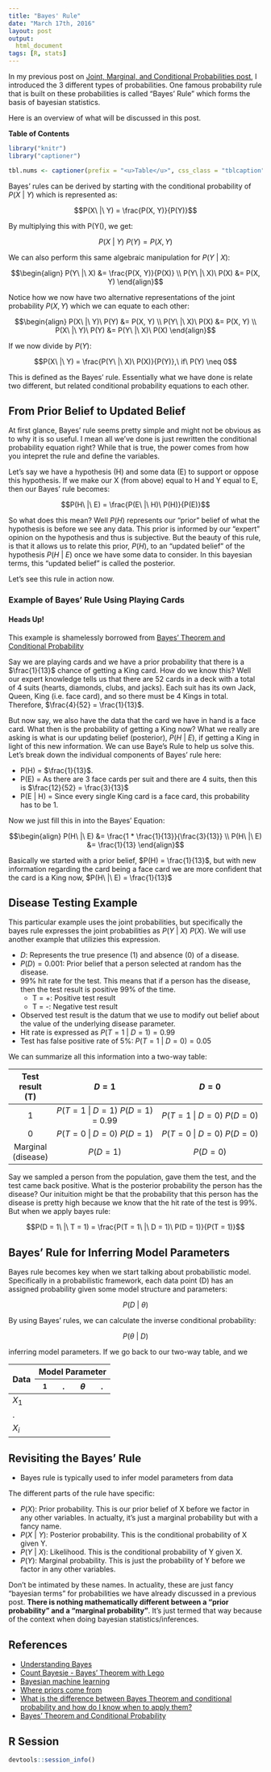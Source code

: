 ```yaml
---
title: "Bayes' Rule"
date: "March 17th, 2016"
layout: post
output:
  html_document
tags: [R, stats]
---
```


In my previous post on [Joint, Marginal, and Conditional Probabilities post]({% post_url 2016-03-20-basic-prob %}), I introduced the 3 different types of probabilities. One famous probability rule that is built on these probabilities is called "Bayes' Rule" which forms the basis of bayesian statistics. 

Here is an overview of what will be discussed in this post.

**Table of Contents**

<ul data-toc="body" data-toc-headings="h2,h3"></ul>

```r
library("knitr")
library("captioner")

tbl.nums <- captioner(prefix = "<u>Table</u>", css_class = "tblcaption")
```

Bayes' rules can be derived by starting with the conditional probability of <span class="inlinecode">$P(X\ |\ Y)$</span> which is represented as:

<div>
$$P(X\ |\ Y) = \frac{P(X, Y)}{P(Y)}$$
</div>

By multiplying this with P(Y(), we get:

<div>
$$P(X\ |\ Y)\ P(Y) = P(X, Y)$$
</div>

We can also perform this same algebraic manipulation for <span class="inlinecode">$P(Y\ |\ X)$</span>:

<div>
$$\begin{align}
P(Y\ |\ X) &= \frac{P(X, Y)}{P(X)} \\
P(Y\ |\ X)\ P(X) &= P(X, Y)
\end{align}$$
</div>

Notice how we now have two alternative representations of the joint probability <span class="inlinecode">$P(X, Y)$</span> which we can equate to each other:

<div>
$$\begin{align}
P(X\ |\ Y)\ P(Y) &= P(X, Y) \\
P(Y\ |\ X)\ P(X) &= P(X, Y) \\
P(X\ |\ Y)\ P(Y) &= P(Y\ |\ X)\ P(X) 
\end{align}$$
</div>

If we now divide by <span class="inlinecode">$P(Y)$</span>:

<div>
$$P(X\ |\ Y) = \frac{P(Y\ |\ X)\ P(X)}{P(Y)},\ if\ P(Y) \neq 0$$
</div>

This is defined as the Bayes' rule. Essentially what we have done is relate two different, but related conditional probability equations to each other. 

## From Prior Belief to Updated Belief

At first glance, Bayes' rule seems pretty simple and might not be obvious as to why it is so useful. I mean all we've done is just rewritten the conditional probability equation right? While that is true, the power comes from how you intepret the rule and define the variables. 

Let's say we have a hypothesis (H) and some data (E) to support or oppose this hypothesis. If we make our X (from above) equal to H and Y equal to E, then our Bayes' rule becomes:

<div>
$$P(H\ |\ E) = \frac{P(E\ |\ H)\ P(H)}{P(E)}$$
</div>

So what does this mean? Well <span class="inlinecode">$P(H)$</span> represents our "prior" belief of what the hypothesis is before we see any data. This prior is informed by our "expert" opinion on the hypothesis and thus is subjective. But the beauty of this rule, is that it allows us to relate this prior, <span class="inlinecode">$P(H)$</span>, to an "updated belief" of the hypothesis <span class="inlinecode">$P(H\ |\ E)$</span> once we have some data to consider. In this bayesian terms, this "updated belief" is called the posterior.

Let's see this rule in action now.

### Example of Bayes' Rule Using Playing Cards

<div class="alert alert-dismissible alert-info">
<h4>Heads Up!</h4>
This example is shamelessly borrowed from [Bayes' Theorem and Conditional Probability](https://brilliant.org/wiki/bayes-theorem/)
</div>

Say we are playing cards and we have a prior probability that there is a <span class="inlinecode">$\frac{1}{13}$</span> chance of getting a King card. How do we know this? Well our expert knowledge tells us that there are 52 cards in a deck with a total of 4 suits (hearts, diamonds, clubs, and jacks). Each suit has its own Jack, Queen, King (i.e. face card), and so there must be 4 Kings in total. Therefore, <span class="inlinecode">$\frac{4}{52} = \frac{1}{13}$</span>. 

But now say, we also have the data that the card we have in hand is a face card. What then is the probability of getting a King now? What we really are asking is what is our updating belief (posterior), <span class="inlinecode">$P(H\ |\ E)$</span>, if getting a King in light of this new information. We can use Baye's Rule to help us solve this. Let's break down the individual components of Bayes' rule here:

* P(H) = <span class="inlinecode">$\frac{1}{13}$</span>.
* P(E) = As there are 3 face cards per suit and there are 4 suits, then this is <span class="inlinecode">$\frac{12}{52} = \frac{3}{13}$</span>
* P(E | H) = Since every single King card is a face card, this probability has to be 1.

Now we just fill this in into the Bayes' Equation:

<div>
$$\begin{align}
P(H\ |\ E) &= \frac{1 * \frac{1}{13}}{\frac{3}{13}} \\
P(H\ |\ E) &= \frac{1}{13}
\end{align}$$
</div>

Basically we started with a prior belief, <span class="inlinecode">$P(H) = \frac{1}{13}$</span>, but with new information regarding the card being a face card we are more confident that the card is a King now, <span class="inlinecode">$P(H\ |\ E) = \frac{1}{13}$</span>

## Disease Testing Example

This particular example uses the joint probabilities, but specifically the bayes rule expresses the joint probabilities as <span class="inlinecode">$P(Y\ |\ X)\ P(X)$</span>. We will use another example that utilizies this expression.

* <span class="inlinecode">$D$</span>: Represents the true presence (1) and absence (0) of a disease.
* <span class="inlinecode">$P(D) = 0.001$</span>: Prior belief that a person selected at random has the disease.
* 99% hit rate for the test. This means that if a person has the disease, then the test result is positive 99% of the time.
    + T = +: Positive test result
    + T = -: Negative test result
* Observed test result is the datum that we use to modify out belief about the value of the underlying disease parameter.
* Hit rate is expressed as <span class="inlinecode">$P(T = 1\ |\ D = 1) = 0.99$</span>
* Test has false positive rate of 5%: <span class="inlinecode">$P(T = 1\ |\ D = 0) = 0.05$</span>

We can summarize all this information into a two-way table:

| Test result (T)    | <span class="inlinecode">$D = 1$</span>                             | <span class="inlinecode">$D = 0$</span>                             | 
|:------------------:|:------------------------------------------------------------------------:|:------------------------------------------------------------------------:|
| 1                  | <span class="inlinecode">$P(T = 1\ |\ D = 1)\ P(D = 1)$</span> = 0.99 | <span class="inlinecode">$P(T = 1\ |\ D = 0)\ P(D = 0)$</span> |
| 0                  | <span class="inlinecode">$P(T = 0\ |\ D = 0)\ P(D = 1)$</span> | <span class="inlinecode">$P(T = 0\ |\ D = 0)\ P(D = 0)$</span> |
| Marginal (disease) | <span class="inlinecode">$P(D = 1)$</span>                          | <span class="inlinecode">$P(D = 0)$</span>                          |

Say we sampled a person from the population, gave them the test, and the test came back positive. What is the posterior probability the person has the disease? Our inituition might be that the probability that this person has the disease is pretty high because we know that the hit rate of the test is 99%. But when we apply bayes rule:

<div>
$$P(D = 1\ |\ T = 1) = \frac{P(T = 1\ |\ D = 1)\ P(D = 1)}{P(T = 1)}$$
</div>

## Bayes' Rule for Inferring Model Parameters

Bayes rule becomes key when we start talking about probabilistic model. Specifically in a probabilistic framework, each data point (D) has an assigned probability given some model structure and parameters:

<div>
$$P(D\ |\ \theta)$$
</div>

By using Bayes' rules, we can calculate the inverse conditional probability:

<div>
$$P(\theta\ |\ D)$$
</div>


inferring model parameters. If we go back to our two-way table, and we 

<table class="table table-striped table-hover">
<thead>
<tr>
<th rowspan="2">Data</th>
<th colspan="4">Model Parameter</th>
</tr>
<tr>
<th><span class="inlinecode">$_{1}$</span></th>
<th>.</th>
<th><span class="inlinecode">$\theta$</span></th>
<th>.</th>
</tr>
</thead>
  <tr>
  <td><span class="inlinecode">$X_{1}$</span></td>
  </tr>
<tr>
<td>.</td>
</tr>
<tr>
  <td><span class="inlinecode">$X_{i}$</span></td>
</tr>
</table>


## Revisiting the Bayes' Rule

* Bayes rule is typically used to infer model parameters from data

The different parts of the rule have specific:

* <span class="inlinecode">$P(X)$</span>: Prior probability. This is our prior belief of X before we factor in any other variables. In actualty, it's just a marginal probability but with a fancy name.
* <span class="inlinecode">$P(X\ |\ Y )$</span>: Posterior probability. This is the conditional probability of X given Y.
* <span class="inlinecode">$P(Y\ |\ X )$</span>: Likelihood. This is the conditional probability of Y given X. 
* <span class="inlinecode">$P(Y)$</span>: Marginal probability. This is just the probability of Y before we factor in any other variables. 

Don't be intimated by these names. In actuality, these are just fancy "bayesian terms" for probabilities we have already discussed in a previous post. **There is nothing mathematically different between a "prior probability" and a "marginal probability"**. It's just termed that way because of the context when doing bayesian statistics/inferences.

## References

* [Understanding Bayes](http://alexanderetz.com/understanding-bayes/)
* [Count Bayesie - Bayes' Theorem with Lego](https://www.countbayesie.com/blog/2015/2/18/bayes-theorem-with-lego)
* [Bayesian machine learning](http://fastml.com/bayesian-machine-learning/)
* [Where priors come from](http://zinkov.com/posts/2015-06-09-where-priors-come-from/)
* [What is the difference between Bayes Theorem and conditional probability and how do I know when to apply them?](https://www.quora.com/What-is-the-difference-between-Bayes-Theorem-and-conditional-probability-and-how-do-I-know-when-to-apply-them)
* [Bayes' Theorem and Conditional Probability](https://brilliant.org/wiki/bayes-theorem/)

## R Session

```r
devtools::session_info()
```
